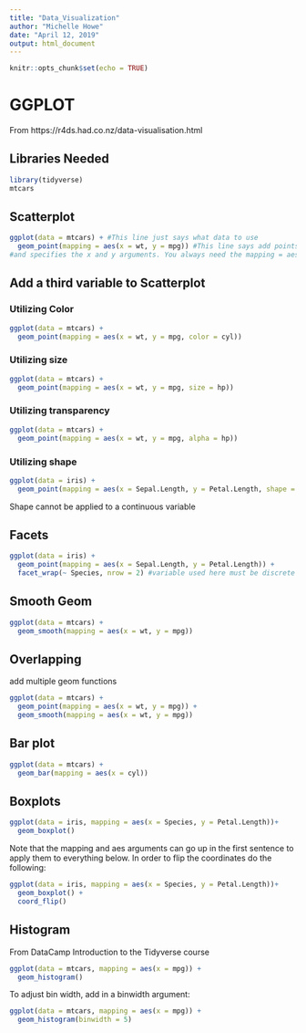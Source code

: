 ```yaml
---
title: "Data_Visualization"
author: "Michelle Howe"
date: "April 12, 2019"
output: html_document
---
```

```r
knitr::opts_chunk$set(echo = TRUE)
```

# GGPLOT
From https://r4ds.had.co.nz/data-visualisation.html
 
## Libraries Needed
```r
library(tidyverse)
mtcars
```
## Scatterplot
```r
ggplot(data = mtcars) + #This line just says what data to use
  geom_point(mapping = aes(x = wt, y = mpg)) #This line says add points (for scatterplot)
#and specifies the x and y arguments. You always need the mapping = aes() portion.
```
## Add a third variable to Scatterplot
### Utilizing Color
```r
ggplot(data = mtcars) +
  geom_point(mapping = aes(x = wt, y = mpg, color = cyl))
``` 

### Utilizing size
```r
ggplot(data = mtcars) +
  geom_point(mapping = aes(x = wt, y = mpg, size = hp))
``` 

### Utilizing transparency
```r
ggplot(data = mtcars) +
  geom_point(mapping = aes(x = wt, y = mpg, alpha = hp))
``` 

### Utilizing shape
```r
ggplot(data = iris) +
  geom_point(mapping = aes(x = Sepal.Length, y = Petal.Length, shape = Species))
```
Shape cannot be applied to a continuous variable

## Facets
```r
ggplot(data = iris) +
  geom_point(mapping = aes(x = Sepal.Length, y = Petal.Length)) +
  facet_wrap(~ Species, nrow = 2) #variable used here must be discrete
```

## Smooth Geom
```r
ggplot(data = mtcars) +
  geom_smooth(mapping = aes(x = wt, y = mpg))
```

## Overlapping
add multiple geom functions
```r
ggplot(data = mtcars) +
  geom_point(mapping = aes(x = wt, y = mpg)) +
  geom_smooth(mapping = aes(x = wt, y = mpg))
```

## Bar plot
```r
ggplot(data = mtcars) +
  geom_bar(mapping = aes(x = cyl))
```

## Boxplots
```r
ggplot(data = iris, mapping = aes(x = Species, y = Petal.Length))+
  geom_boxplot()
```

Note that the mapping and aes arguments can go up in the first sentence to apply them to everything below. 
In order to flip the coordinates do the following:
```r
ggplot(data = iris, mapping = aes(x = Species, y = Petal.Length))+
  geom_boxplot() +
  coord_flip()
```

## Histogram
From DataCamp Introduction to the Tidyverse course
```r
ggplot(data = mtcars, mapping = aes(x = mpg)) +
  geom_histogram()
```

To adjust bin width, add in a binwidth argument:
```r
ggplot(data = mtcars, mapping = aes(x = mpg)) +
  geom_histogram(binwidth = 5)
```